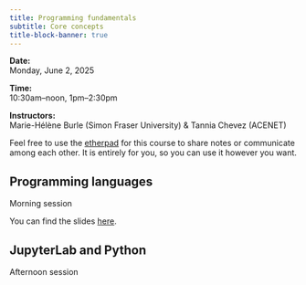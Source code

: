 ```yaml
---
title: Programming fundamentals
subtitle: Core concepts
title-block-banner: true
---
```


:::{.topdef}

**Date:** \
Monday, June 2, 2025

**Time:** \
10:30am–noon, 1pm–2:30pm

**Instructors:** \
Marie-Hélène Burle (Simon Fraser University) & Tannia Chevez (ACENET)

:::

:::{.note}

Feel free to use the [etherpad](https://etherpad.wikimedia.org/p/dhsi25) for this course to share notes or communicate among each other. It is entirely for you, so you can use it however you want.

:::

## Programming languages

:::{.example}

Morning session

:::

You can find the slides [here](wb_hss_prog_slides.html).

## JupyterLab and Python

:::{.example}

Afternoon session

:::
